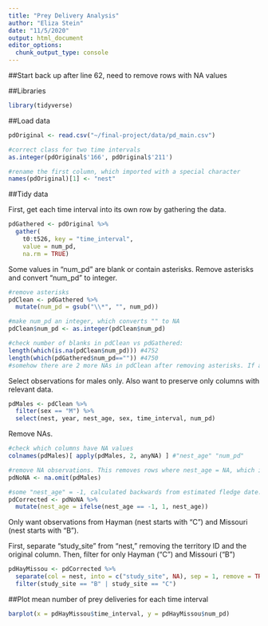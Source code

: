 ```yaml
---
title: "Prey Delivery Analysis"
author: "Eliza Stein"
date: "11/5/2020"
output: html_document
editor_options: 
  chunk_output_type: console
---
```


##Start back up after line 62, need to remove rows with NA values

##Libraries

```r
library(tidyverse)
```



##Load data

```r

pdOriginal <- read.csv("~/final-project/data/pd_main.csv")

#correct class for two time intervals
as.integer(pdOriginal$'166', pdOriginal$'211')

#rename the first column, which imported with a special character
names(pdOriginal)[1] <- "nest"
```



##Tidy data

First, get each time interval into its own row by gathering the data. 
```r

pdGathered <- pdOriginal %>%
  gather(
    t0:t526, key = "time_interval",
    value = num_pd,
    na.rm = TRUE) 

```

Some values in "num_pd" are blank or contain asterisks. Remove asterisks and convert "num_pd" to integer.
```r

#remove asterisks
pdClean <- pdGathered %>%
  mutate(num_pd = gsub("\\*", "", num_pd))

#make num_pd an integer, which converts "" to NA
pdClean$num_pd <- as.integer(pdClean$num_pd)

#check number of blanks in pdClean vs pdGathered:
length(which(is.na(pdClean$num_pd))) #4752
length(which(pdGathered$num_pd=="")) #4750
#somehow there are 2 more NAs in pdClean after removing asterisks. If anything, pdClean is conservative count.

```



Select observations for males only. Also want to preserve only columns with relevant data.
```r

pdMales <- pdClean %>%
  filter(sex == "M") %>%
  select(nest, year, nest_age, sex, time_interval, num_pd)

```

Remove NAs.
```r
#check which columns have NA values
colnames(pdMales)[ apply(pdMales, 2, anyNA) ] #"nest_age" "num_pd"

#remove NA observations. This removes rows where nest_age = NA, which is mostly due to observations of failed nests, and where num_pd = NA, which indicates that nest wasn't observed during that time interval.
pdNoNA <- na.omit(pdMales)

#some "nest_age" = -1, calculated backwards from estimated fledge date. Correct these values to = 1.
pdCorrected <- pdNoNA %>%
  mutate(nest_age = ifelse(nest_age == -1, 1, nest_age))
```


Only want observations from Hayman (nest starts with "C") and Missouri (nest starts with "B"). 

First, separate "study_site" from "nest," removing the territory ID and the original column. Then, filter for only Hayman ("C") and Missouri ("B")
```r

pdHayMissou <- pdCorrected %>%
  separate(col = nest, into = c("study_site", NA), sep = 1, remove = TRUE) %>%
  filter(study_site == "B" | study_site == "C")

```


##Plot mean number of prey deliveries for each time interval


```r

barplot(x = pdHayMissou$time_interval, y = pdHayMissou$num_pd)
  

```

